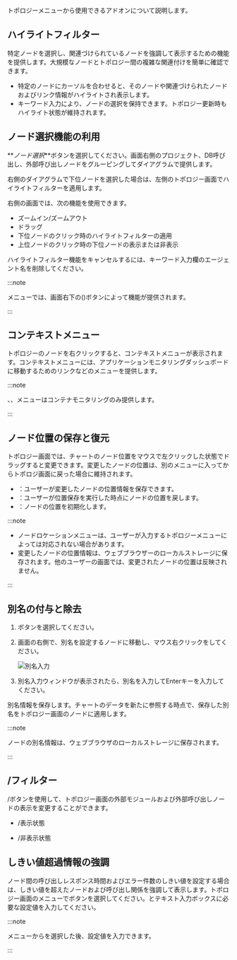 トポロジーメニューから使用できるアドオンについて説明します。

## ハイライトフィルター

特定ノードを選択し、関連づけられているノードを強調して表示するための機能を提供します。大規模なノードとトポロジー間の複雑な関連付けを簡単に確認できます。

<ImgLang img='topology-highlight.png' desc='ハイライトフィルター' />

- 特定のノードにカーソルを合わせると、そのノードや関連づけられたノードおよびリンク情報がハイライトされ表示します。
- キーワード入力により、ノードの選択を保持できます。トポロジー更新時もハイライト状態が維持されます。

## ノード選択機能の利用

**_ノード選択_**ボタンを選択してください。画面右側のプロジェクト、DB呼び出し、外部呼び出しノードをグルーピングしてダイアグラムで提供します。 

<ImgLang img='topology-select-node.png' desc='ノード選択' />

右側のダイアグラムで下位ノードを選択した場合は、左側のトポロジー画面でハイライトフィルターを適用します。

<ImgLang img='topology-select-node-agent.png' desc='ノード選択' />

右側の画面では、次の機能を使用できます。

- ズームイン/ズームアウト
- ドラッグ
- 下位ノードのクリック時のハイライトフィルターの適用
- 上位ノードのクリック時の下位ノードの表示または非表示

ハイライトフィルター機能をキャンセルするには、キーワード入力欄のエージェント名を削除してください。

:::note

<Cmdname sid="group_stat_topology" className="uitext" />メニューでは、画面右下の<Cmdname sid="node_selection" className="uitext" /><span class='uitext'>(</span><Cmdname sid="double_click" className="uitext" /><span class='uitext'>)</span>ボタンによって機能が提供されます。

:::

## コンテキストメニュー

トポロジーのノードを右クリックすると、コンテキストメニューが表示されます。コンテキストメニューには、アプリケーションモニタリングダッシュボードに移動するためのリンクなどのメニューを提供します。

<ImgLang img='context_menu.png' desc='コンテキストメニュー' />

:::note

<Cmdname sid="containerMap" className="uitext" />、<Cmdname sid="node_resource" className="uitext" />、<Cmdname sid="container_resource" className="uitext" />メニューはコンテナモニタリングのみ提供します。

:::

## ノード位置の保存と復元

トポロジー画面では、チャートのノード位置をマウスで左クリックした状態でドラッグすると変更できます。変更したノードの位置は、別のメニューに入ってからトポロジ画面に戻った場合に維持されます。

- <Cmdname sid="save_position" className="uitext" />：ユーザーが変更したノードの位置情報を保存できます。
- <Cmdname sid="load_position" className="uitext" />：ユーザーが位置保存を実行した時点にノードの位置を戻します。
- <Cmdname sid="clear_position" className="uitext" />：ノードの位置を初期化します。

:::note

- ノードロケーションメニューは、ユーザーが入力するトポロジーメニューによっては対応されない場合があります。
- 変更したノードの位置情報は、ウェブブラウザーのローカルストレージに保存されます。他のユーザーの画面では、変更されたノードの位置は反映されません。

:::

## 別名の付与と除去

1. <Cmdname sid="node_selection" className="uitext" />ボタンを選択してください。

2. 画面の右側で、別名を設定するノードに移動し、マウス右クリックをしてください。

   ![別名入力](/img/node-custom-name.png)

3. 別名入力ウィンドウが表示されたら、別名を入力してEnterキーを入力してください。

別名情報を保存します。チャートのデータを新たに参照する時点で、保存した別名をトポロジー画面のノードに適用します。

:::note

ノードの別名情報は、ウェブブラウザのローカルストレージに保存されます。

:::

## <Cmdname sid="show_inbound_node" />/<Cmdname sid="show_outbound_node" />フィルター

<Cmdname sid="show_inbound_node" className="uitext" />/<Cmdname sid="show_outbound_node" className="uitext" />ボタンを使用して、トポロジー画面の外部モジュールおよび外部呼び出しノードの表示を変更することができます。

- <Cmdname sid="show_inbound_node" />/<Cmdname sid="show_outbound_node" />表示状態

  <ImgLang img='inbound_outbound_displayed.png' desc='インバウンド/システム呼出しの表示状態' />

- <Cmdname sid="show_inbound_node" />/<Cmdname sid="show_outbound_node" />非表示状態

  <ImgLang img='inbound_outbound_hidden.png' desc='インバウンド/システム呼出しの非表示状態' />

## しきい値超過情報の強調

ノード間の呼び出しレスポンス時間およびエラー件数のしきい値を設定する場合は、しきい値を超えたノードおよび呼び出し関係を強調して表示します。トポロジー画面のメニューで<Cmdname sid="warning_sign" className="uitext" />ボタンを選択してください。<Cmdname sid="response_time(ms)" className="uitext" />と<Cmdname sid="error_count" className="uitext" />テキスト入力ボックスに必要な設定値を入力してください。

<ImgLang img='threshold_emphasized.png' desc='しきい値を超過する情報を強調' />

:::note

<Cmdname sid="application_topology" className="uitext" />メニューから<Cmdname sid="warning_sign" className="uitext" />を選択した後、設定値を入力できます。

:::
